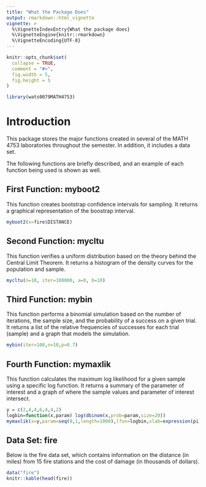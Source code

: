 ```yaml
---
title: "What the Package Does"
output: rmarkdown::html_vignette
vignette: >
  %\VignetteIndexEntry{What the package does}
  %\VignetteEngine{knitr::rmarkdown}
  %\VignetteEncoding{UTF-8}
---
```


```r
knitr::opts_chunk$set(
  collapse = TRUE,
  comment = "#>",
  fig.width = 5,
  fig.height = 5
)
```

```r
library(wats0079MATH4753)
```

# Introduction

This package stores the major functions created in several of the MATH 4753 laboratories throughout the semester. In addition, it includes a data set.

The following functions are briefly described, and an example of each function being used is shown as well.

## First Function: myboot2

This function creates bootstrap confidence intervals for sampling. It returns a graphical representation of the boostrap interval.

```r
myboot2(x=fire$DISTANCE)
```

## Second Function: mycltu

This function verifies a uniform distribution based on the theory behind the Central Limit Theorem. It returns a histogram of the density curves for the population and sample.

```r
mycltu(n=10, iter=100000, a=0, b=10)
```

## Third Function: mybin

This function performs a binomial simulation based on the number of iterations, the sample size, and the probability of a success on a given trial. It returns a list of the relative frequencies of successes for each trial (sample) and a graph that models the simulation.

```r
mybin(iter=100,n=10,p=0.7)
```

## Fourth Function: mymaxlik

This function calculates the maximum log likelihood for a given sample using a specific log function. It returns a summary of the parameter of interest and a graph of where the sample values and parameter of interest intersect.

```r
y = c(2,4,4,6,4,4,2)
logbin=function(x,param) log(dbinom(x,prob=param,size=20))
mymaxlik(x=y,param=seq(0,1,length=1000),lfun=logbin,xlab=expression(pi),main="Binomial",cex.main=2)
```

## Data Set: fire

Below is the fire data set, which contains information on the distance (in miles) from 15 fire stations and the cost of damage (in thousands of dollars).

```r
data("fire")
knitr::kable(head(fire))
```

